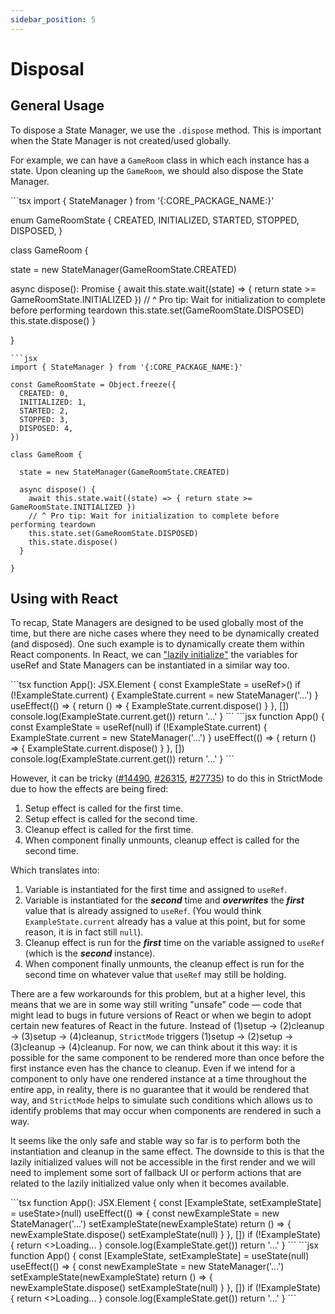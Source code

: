 ```yaml
---
sidebar_position: 5
---
```



# Disposal

## General Usage

To dispose a State Manager, we use the `.dispose` method. This is important when the State Manager is not created/used globally.

For example, we can have a `GameRoom` class in which each instance has a state. Upon cleaning up the `GameRoom`, we should also dispose the State Manager.

<TSCodeBlock>
```tsx
import { StateManager } from '{:CORE_PACKAGE_NAME:}'

enum GameRoomState {
  CREATED,
  INITIALIZED,
  STARTED,
  STOPPED,
  DISPOSED,
}

class GameRoom {

  state = new StateManager<GameRoomState>(GameRoomState.CREATED)

  async dispose(): Promise<void> {
    await this.state.wait((state) => { return state >= GameRoomState.INITIALIZED })
    // ^ Pro tip: Wait for initialization to complete before performing teardown
    this.state.set(GameRoomState.DISPOSED)
    this.state.dispose()
  }

}
```
```jsx
import { StateManager } from '{:CORE_PACKAGE_NAME:}'

const GameRoomState = Object.freeze({
  CREATED: 0,
  INITIALIZED: 1,
  STARTED: 2,
  STOPPED: 3,
  DISPOSED: 4,
})

class GameRoom {

  state = new StateManager(GameRoomState.CREATED)

  async dispose() {
    await this.state.wait((state) => { return state >= GameRoomState.INITIALIZED })
    // ^ Pro tip: Wait for initialization to complete before performing teardown
    this.state.set(GameRoomState.DISPOSED)
    this.state.dispose()
  }

}
```
</TSCodeBlock>

## Using with React

To recap, State Managers are designed to be used globally most of the time, but there are niche cases where they need to be dynamically created (and disposed). One such example is to dynamically create them within React components. In React, we can ["lazily initialize"](https://react.dev/reference/react/useRef#avoiding-recreating-the-ref-contents) the variables for <ApiLink href={DocConstants.REACT_DOCS_SITE_USE_REF_URL}>useRef</ApiLink> and State Managers can be instantiated in a similar way too.

<TSCodeBlock>
```tsx
function App(): JSX.Element {
  const ExampleState = useRef<StateManager<string>>()
  if (!ExampleState.current) {
    ExampleState.current = new StateManager<string>('...')
  }
  useEffect(() => {
    return () => {
      ExampleState.current.dispose()
    }
  }, [])
  console.log(ExampleState.current.get())
  return '...'
}
```
```jsx
function App() {
  const ExampleState = useRef(null)
  if (!ExampleState.current) {
    ExampleState.current = new StateManager('...')
  }
  useEffect(() => {
    return () => {
      ExampleState.current.dispose()
    }
  }, [])
  console.log(ExampleState.current.get())
  return '...'
}
```
</TSCodeBlock>

However, it can be tricky ([#14490](https://github.com/facebook/react/issues/14490), [#26315](https://github.com/facebook/react/issues/26315), [#27735](https://github.com/facebook/react/issues/27735)) to do this in <ApiLink href={DocConstants.REACT_DOCS_SITE_STRICT_MODE_URL}>StrictMode</ApiLink> due to how the effects are being fired:
1. Setup effect is called for the first time.
2. Setup effect is called for the second time.
3. Cleanup effect is called for the first time.
4. When component finally unmounts, cleanup effect is called for the second time.

Which translates into:
1. Variable is instantiated for the first time and assigned to `useRef`.
2. Variable is instantiated for the _**second**_ time and _**overwrites**_ the _**first**_ value that is already assigned to `useRef`. (You would think `ExampleState.current` already has a value at this point, but for some reason, it is in fact still `null`).
3. Cleanup effect is run for the _**first**_ time on the variable assigned to `useRef` (which is the _**second**_ instance).
4. When component finally unmounts, the cleanup effect is run for the second time on whatever value that `useRef` may still be holding.

There are a few workarounds for this problem, but at a higher level, this means that we are in some way still writing "unsafe" code — code that might lead to bugs in future versions of React or when we begin to adopt certain new features of React in the future. Instead of (1)setup -> (2)cleanup -> (3)setup -> (4)cleanup, `StrictMode` triggers (1)setup -> (2)setup -> (3)cleanup -> (4)cleanup. For now, we can think about it this way: it is possible for the same component to be rendered more than once before the first instance even has the chance to cleanup. Even if we intend for a component to only have one rendered instance at a time throughout the entire app, in reality, there is no guarantee that it would be rendered that way, and `StrictMode` helps to simulate such conditions which allows us to identify problems that may occur when components are rendered in such a way.

It seems like the only safe and stable way so far is to perform both the instantiation and cleanup in the same effect. The downside to this is that the lazily initialized values will not be accessible in the first render and we will need to implement some sort of fallback UI or perform actions that are related to the lazily initialized value only when it becomes available.

<TSCodeBlock>
```tsx
function App(): JSX.Element {
  const [ExampleState, setExampleState] = useState<StateManager<string>>(null)
  useEffect(() => {
    const newExampleState = new StateManager<string>('...')
    setExampleState(newExampleState)
    return () => {
      newExampleState.dispose()
      setExampleState(null)
    }
  }, [])
  if (!ExampleState) { return <>Loading...</> }
  console.log(ExampleState.get())
  return '...'
}
```
```jsx
function App() {
  const [ExampleState, setExampleState] = useState(null)
  useEffect(() => {
    const newExampleState = new StateManager('...')
    setExampleState(newExampleState)
    return () => {
      newExampleState.dispose()
      setExampleState(null)
    }
  }, [])
  if (!ExampleState) { return <>Loading...</> }
  console.log(ExampleState.get())
  return '...'
}
```
</TSCodeBlock>
